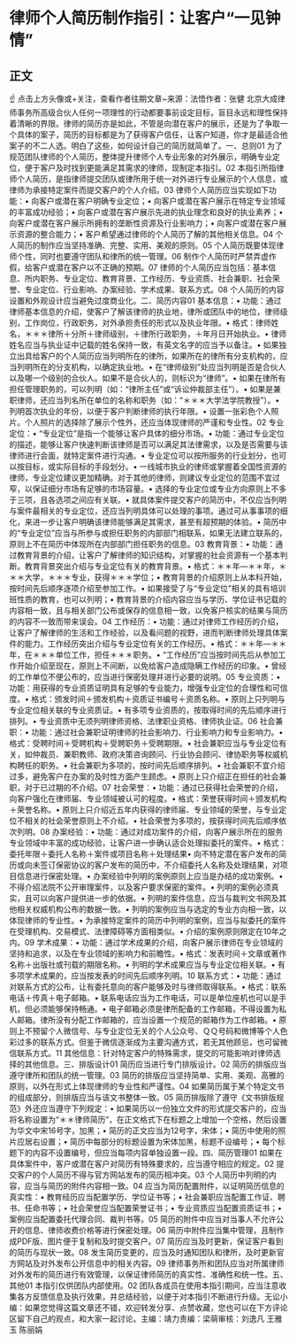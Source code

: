# 律师个人简历制作指引：让客户“一见钟情”
## 正文
☝ 点击上方头像或+关注，查看作者往期文章~来源：法悟作者：张健 北京大成律师事务所高级合伙人任何一项理性的行动都要事前设定目标，盲目永远和理性保持着清晰的界限。律师的简历亦是如此，不管是向潜在客户的展示，还是为了争取一个具体的案子，简历的目标都是为了获得客户信任，让客户知道，你才是最适合他案子的不二人选。明白了这些，如何设计自己的简历就简单了。一、总则01 为了规范团队律师的个人简历，整体提升律师个人专业形象的对外展示，明确专业定位，便于客户及时找到更能满足其需求的律师，现制定本指引。02 本指引所指律师个人简历，是指律师提交团队或律所用于统一对外进行专业展示的个人信息，或律师为承接特定案件而提交客户的个人介绍。03 律师个人简历应当实现如下功能：• 向客户或潜在客户明确专业定位；• 向客户或潜在客户展示在特定专业领域的丰富成功经验；• 向客户或潜在客户展示先进的执业理念和良好的执业素养；• 向客户或潜在客户展示所拥有的垄断性资源及行业影响力；• 向客户或潜在客户展示资源的整合能力；• 客户希望通过律师的个人简历了解的其他相关信息。04 个人简历的制作应当坚持准确、完整、实用、美观的原则。05 个人简历既要体现律师个性，同时也要遵守团队和律所的统一管理。06 制作个人简历时严禁弄虚作假，给客户或潜在客户以不正确的预期。07 律师的个人简历应当包括：基本信息、所内职务、专业定位、教育背景、工作经历、专业资质、社会兼职、社会荣誉、专业定位、行业影响、办案经验、学术成果、联系方式。08 个人简历的内容设置和外观设计应当避免过度商业化。二、简历内容01 基本信息：• 功能：通过律师基本信息的介绍，使客户了解该律师的执业地，律所或团队中的地位，律师级别，工作岗位，行政职务，对外承担责任的形式以及执业年限。• 格式：律师姓名，＊＊＊律所＋分所＋律师级别，＋律所行政职务，＋年月日开始执业。• 律师姓名应当与执业证中记载的姓名保持一致，有英文名字的应当予以备注。• 如果独立出具给客户的个人简历应当列明所在的律所，如果所在的律所有分支机构的，应当列明所在的分支机构，以确定执业地。• 在“律师级别”处应当列明是否是合伙人以及哪一个级别的合伙人。如果不是合伙人的，则标识为“律师”。• 如果在律所有担任管理职务的，可以列明（如：“律所主任”或“诉讼仲裁部主任”）。• 如果是兼职律师，还应当列名所在单位的名称和职务（如：“＊＊＊大学法学院教授”）。• 列明首次执业的年份，以便于客户判断律师的执行年限。• 设置一张彩色个人照片。个人照片的选择除了展示个性外，还应当体现律师的严谨和专业性。02 专业定位：• “专业定位”是指一个能够让客户具体的细分市场。• 功能：通过专业定位的描述，能够让客户快速判断该律师是否可以满足其法律需求，以及是否需要与该律师进行会面，就特定案件进行沟通。• 专业定位可以按所服务的行业划分，也可以按目标，或实际目标的手段划分。• 一线城市执业的律师或掌握着全国性资源的律师，专业定位建议更加精确。对于其他的律师，则建议专业定位的范围不宜过窄，以保证细分市场有足够的市场容量。• 选择的专业定位或专业方向原则上不多于三项，且各选项之间应有关联。• 就具体案件提交客户的简历中，不仅应当列明与案件最相关的专业定位，还应当列明具体可以处理的事项。通过可从事事项的细化，来进一步让客户明确该律师能够满足其需求，甚至有超预期的体验。• 简历中的“专业定位”应当与所参与或担任职务的内部部门相联系，如果无法建立联系的，原则上不在简历中体现所在内部部门担任职务的信息。03 教育背景：• 功能：通过教育背景的介绍，让客户了解律师的知识结构，对掌握的社会资源有一个基本判断。教育背景突出介绍与专业定位有关的教育背景。• 格式：＊＊年—＊＊年，＊＊＊大学，＊＊＊专业，获得＊＊＊学位；• 教育背景的介绍原则上从本科开始，按时间先后顺序逐项介绍至参加工作。• 如果接受了与“专业定位”相关的具有培训班性质的教育，也可以列明；• 教育背景的介绍内容应当与学历、学位证书记载的内容相一致，且与相关部门公布或保存的信息相一致，以免客户核实的结果与简历的内容不一致而带来误会。04 工作经历：• 功能：通过对律师工作经历的介绍，让客户了解律师的生活和工作经验，以及看问题的视野，进而判断律师处理具体案件的能力。工作经历突出介绍与专业定位有关的工作经历。• 格式：＊＊年—＊＊年，在＊＊＊单位工作，担任＊＊＊职务。• “工作经历”应当按时间先后从参加工作开始介绍至现在，原则上不间断，以免给客户造成隐瞒工作经历的印象。• 曾经的工作单位不便公布的，应当进行保密处理并进行必要的说明。05 专业资质：• 功能：用获得的专业资质证明具有足够的专业能力，增强专业定位的合理性和可信度。• 格式：颁发时间＋颁发机构＋资质证书编号＋资质名称。• 原则上只列明与专业定位相关联的专业资质证。• 有多项专业资质的，按取得时间的先后顺序进行排列。• 专业资质中无须列明律师资格、法律职业资格、律师执业证。06 社会兼职：• 功能：通过社会兼职证明律师的社会影响力、行业影响力和专业影响力。• 格式：受聘时间＋受聘机构＋受聘职务＋受聘期限。• 社会兼职应当与专业定位有关，如仲裁员、兼职教师、政府决策咨询顾问、行业协会顾问、律协职务等权威机构聘任的职务。• 社会兼职为多项的，按时间先后顺序排列。• 社会兼职不宜介绍过多，避免客户在办案的及时性方面产生顾虑。• 原则上只介绍正在担任的社会兼职，对于已过期的不介绍。07 社会荣誉：• 功能：通过已获得社会荣誉的介绍，向客户强化在律师届、专业领域被认可的程度。• 格式：荣誉获得时间＋颁发机构＋荣誉名称。• 原则上只介绍近五年内获得的律师届、专业领域的荣誉，与专业定位不相关的社会荣誉原则上不介绍。• 社会荣誉为多项的，按获得时间先后顺序依次列明。08 办案经验：• 功能：通过对成功案件的介绍，向客户展示所在的服务专业领域中丰富的成功经验，让客户进一步确认适合处理拟委托的案件。• 格式：委托年限＋委托人名称＋案件或项目名称＋处理结果• 向不特定潜在客户发布的简历或向未签订保密协议的客户发布的简历中，不介绍委托人名称及处理结果，对项目信息进行保密处理。• 办案经验中列明的案例原则上应当是办结的成功案例。• 不得介绍法院不公开审理案件，以及客户要求保密的案件。• 列明的案例必须真实，且可以向客户提供进一步的依据。• 列明的案件信息，应当与裁判文书网及其他相关权威机构公布的数据一致。• 列明的案例应当与选定的专业方向相一致，以体现律师的专业性。• 为承接特定案件的简历中列明的案例，应当与拟委托的案件在受理机构、交易模式、法律障碍等方面相类似。• 介绍的案例原则限定在10年之内。09 学术成果：• 功能：通过学术成果的介绍，向客户展示律师在专业领域的坚持和追求，以及在专业领域的影响力和前瞻性。• 格式：发表时间＋文章或著作名称＋出版社或刊载的期限名称。• 列明的学术成果应当与专业定位相关联。• 有多项学术成果的，应当按发表的时间先后顺序列明。10 联系方式：• 功能：通过对联系方式的公布，让有委托意向的客户能够及时与律师取得联系。• 格式：联系电话＋传真＋电子邮箱。• 联系电话应当为工作电话，可以是单位座机也可以是手机，但必须能够保持畅通。• 电子邮箱必须是律所配备的工作邮箱，不得设置为私人邮箱。律所没有分配工作邮箱的，应当设置一个规范的邮箱作为工作邮箱。• 原则上不预留个人微信号、与专业定位无关的个人公众号、ＱＱ号码和微博等个人色彩过多的联系方式。但鉴于微信逐渐成为主要沟通方式，若无其他顾忌，也可留微信联系方式。11 其他信息：针对特定客户的特殊需求，提交的可能影响对律师选择的其他信息。三、排版设计01 简历应当进行专门排版设计。02 简历的排版应当遵守律所和团队的统一管理。03 简历的排版应当坚持简单、实用、美观、高雅的原则，以外在形式上体现律师的专业性和严谨性。04 如果简历属于某个特定文书的组成部分，则排版应当与该文书整体一致。05 简历排版除了遵守《文书排版规范》外还应当遵守下列规定：• 如果简历以一份独立文件的形式提交客户的，应当将名称设置为“＊＊律师简历”，在正文格式下在标题之上增加一个空格，然后设置为华文中宋16号字，加黑；• 简历的正文应当为12号字，宋体；• 简历中使用的照片应居右设置；• 简历中每部分的标题设置为宋体加黑，标题不设编号；• 每个标题下的内容不设置编号，但应当每项内容单独设置一段。四、简历管理01 如果在具体案件中，客户或潜在客户对简历有特殊要求的，应当遵守相应的规定。02 提交客户的个人简历不得与官方网站发布的简历相冲突。03 个人简历中列明的内容，应当与简历的附件内容相一致。04 应当为简历配置附件，以证明简历信息的真实性：• 教育经历应当配置学历、学位证书等；• 社会兼职应当配置工作证、聘书、任命书等；• 社会荣誉应当配置荣誉证书；• 专业资质应当配置资质证书；• 案例应当配置委托代理合同、裁判书等。05 简历的附件中应当对当事人不允许公开的信息、律师收费价格等进行保密处理。06 简历中附件应当集中管理，且制作成PDF版、图片便于复制和及时提交客户。07 简历应当及时更新，保证客户看到的简历与现状一致。08 发生简历变更的，应当及时通知团队和律所，及时更新官方网站及对外发布公开信息中的相关内容。09 律师事务所和团队应当对所属律师对外发布的简历进行有效管理，以保证律师简历的真实性、准确性和统一性。五、其他01 本指引仅供团队内部使用。02 团队各成员在使用本指引期间，应当注意收集各方反馈信息及执行效果，并总结经验，以便于对本指引不断进行升级。无讼小编：如果您觉得这篇文章还不错，欢迎转发分享、点赞收藏，您也可以在下方评论区留下自己的观点，和大家一起讨论。主编：靖力责编：梁萌审核：刘逸凡 王雅玉 陈丽娟